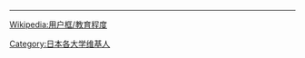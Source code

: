 {{Userbox
  |id = {{lang|ja|東工大}}
  |id-c = #6495ED
  |id-fc = white
  |id-s = 10
  |info = 這個維基人是'''[[東京工業大學|<span style="color:RoyalBlue;">東京工業大學</span>]]'''的校友、學生或老師。
  |info-c = white
  |info-s = 10
  |info-fc = black
  |border-c = #6495ED
  |border-s = 2
}}
<includeonly>[[Category:東京工業大學維基人|{{PAGENAME}}]]</includeonly>
<noinclude>
<div style="clear:both">
----
[[Wikipedia:用户框/教育程度]]</div>
{{UF-hcard-part}}
[[Category:日本各大学维基人]]
</noinclude>
